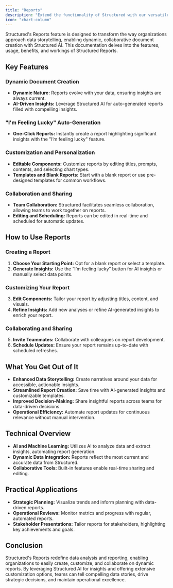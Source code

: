 ```yaml
---
title: "Reports"
description: "Extend the functionality of Structured with our versatile integration options."
icon: "chart-column"
---
```


Structured's Reports feature is designed to transform the way organizations approach data storytelling, enabling dynamic, collaborative document creation with Structured AI. This documentation delves into the features, usage, benefits, and workings of Structured Reports.

## Key Features

### Dynamic Document Creation

- **Dynamic Nature:** Reports evolve with your data, ensuring insights are always current.
- **AI-Driven Insights:** Leverage Structured AI for auto-generated reports filled with compelling insights.

### "I'm Feeling Lucky" Auto-Generation

- **One-Click Reports:** Instantly create a report highlighting significant insights with the "I’m feeling lucky" feature.

### Customization and Personalization

- **Editable Components:** Customize reports by editing titles, prompts, contents, and selecting chart types.
- **Templates and Blank Reports:** Start with a blank report or use pre-designed templates for common workflows.

### Collaboration and Sharing

- **Team Collaboration:** Structured facilitates seamless collaboration, allowing teams to work together on reports.
- **Editing and Scheduling:** Reports can be edited in real-time and scheduled for automatic updates.

## How to Use Reports

### Creating a Report

1. **Choose Your Starting Point:** Opt for a blank report or select a template.
2. **Generate Insights:** Use the “I’m feeling lucky” button for AI insights or manually select data points.

### Customizing Your Report

3. **Edit Components:** Tailor your report by adjusting titles, content, and visuals.
4. **Refine Insights:** Add new analyses or refine AI-generated insights to enrich your report.

### Collaborating and Sharing

5. **Invite Teammates:** Collaborate with colleagues on report development.
6. **Schedule Updates:** Ensure your report remains up-to-date with scheduled refreshes.

## What You Get Out of It

- **Enhanced Data Storytelling:** Create narratives around your data for accessible, actionable insights.
- **Streamlined Report Creation:** Save time with AI-generated insights and customizable templates.
- **Improved Decision-Making:** Share insightful reports across teams for data-driven decisions.
- **Operational Efficiency:** Automate report updates for continuous relevance without manual intervention.

## Technical Overview

- **AI and Machine Learning:** Utilizes AI to analyze data and extract insights, automating report generation.
- **Dynamic Data Integration:** Reports reflect the most current and accurate data from Structured.
- **Collaborative Tools:** Built-in features enable real-time sharing and editing.

## Practical Applications

- **Strategic Planning:** Visualize trends and inform planning with data-driven reports.
- **Operational Reviews:** Monitor metrics and progress with regular, automated reports.
- **Stakeholder Presentations:** Tailor reports for stakeholders, highlighting key achievements and goals.

## Conclusion

Structured's Reports redefine data analysis and reporting, enabling organizations to easily create, customize, and collaborate on dynamic reports. By leveraging Structured AI for insights and offering extensive customization options, teams can tell compelling data stories, drive strategic decisions, and maintain operational excellence.
